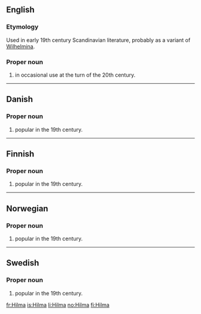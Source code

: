 ==English==

===Etymology===
Used in early 19th century Scandinavian literature, probably as a variant of [[Wilhelmina]].

===Proper noun===
{{en-proper noun}}

# {{given name|female|from=Germanic}} in occasional use at the turn of the 20th century.

----

==Danish==

===Proper noun===
{{infl|da|proper noun}}

# {{given name|female|lang=da}} popular in the 19th century.

----

==Finnish==

===Proper noun===
{{fi-noun|Hilm|type=kala|proper=true}}

# {{given name|female|lang=fi}} popular in the 19th century.

----

==Norwegian==

===Proper noun===
{{infl|no|proper noun}}

# {{given name|female|lang=no}} popular in the 19th century.

----

==Swedish==

===Proper noun===
{{infl|sv|proper noun}}

# {{given name|female|lang=sv}} popular in the 19th century.

[[fr:Hilma]]
[[is:Hilma]]
[[li:Hilma]]
[[no:Hilma]]
[[fi:Hilma]]